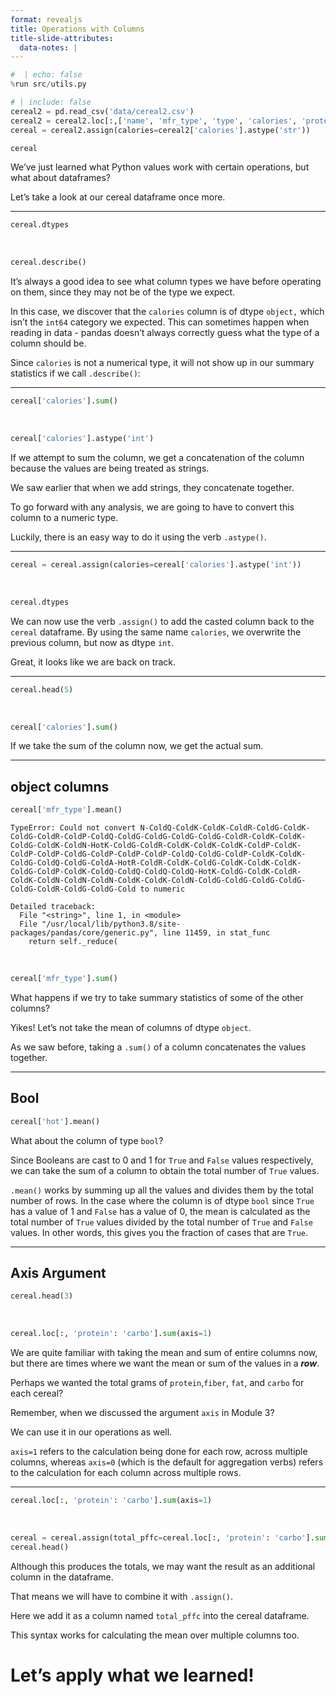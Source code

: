 ```yaml
---
format: revealjs
title: Operations with Columns
title-slide-attributes:
  data-notes: |
---
```


```python
#  | echo: false
%run src/utils.py
```

```python
# | include: false
cereal2 = pd.read_csv('data/cereal2.csv')
cereal2 = cereal2.loc[:,['name', 'mfr_type', 'type', 'calories', 'protein','fiber', 'fat',  'carbo',  'rating' ]].assign(hot=cereal2['type'] == 'Hot').drop(columns='type')
cereal = cereal2.assign(calories=cereal2['calories'].astype('str'))
```

```python
cereal
```


:::{.notes} 
We've just learned what Python values work with certain operations, but what about dataframes?   

Let's take a look at our cereal dataframe once more.
:::

---

```python
cereal.dtypes
```

<br>

```python
cereal.describe()
```


:::{.notes} 
It's always a good idea to see what column types we have before operating on them, since they may not be of the type we expect. 

In this case, we discover that the `calories` column is of dtype `object,` which isn't the `int64` category we expected. This can sometimes happen when reading in data - pandas doesn't always correctly guess what the type of a column should be. 

Since `calories` is not a numerical type, it will not show up in our summary statistics if we call `.describe()`:
:::

---

```python
cereal['calories'].sum()
```

<br>

```python
cereal['calories'].astype('int')
```


:::{.notes} 
If we attempt to sum the column, we get a concatenation of the column because the values are being treated as strings.

We saw earlier that when we add strings, they concatenate together. 

To go forward with any analysis, we are going to have to convert this column to a numeric type.

Luckily, there is an easy way to do it using the verb `.astype()`.
:::

---

```python
cereal = cereal.assign(calories=cereal['calories'].astype('int'))

```

<br>

```python
cereal.dtypes
```


:::{.notes} 
We can now use the verb `.assign()` to add the casted column back to the `cereal` dataframe. By using the same name `calories`, we overwrite the previous column, but now as dtype `int`.

Great, it looks like we are back on track.
:::

---

```python
cereal.head(5)
```

<br>

```python
cereal['calories'].sum()
```


:::{.notes} 
If we take the sum of the column now, we get the actual sum.
:::

---

## object columns

```python 
cereal['mfr_type'].mean()
```

```out
TypeError: Could not convert N-ColdQ-ColdK-ColdK-ColdR-ColdG-ColdK-ColdG-ColdR-ColdP-ColdQ-ColdG-ColdG-ColdG-ColdG-ColdR-ColdK-ColdK-ColdG-ColdK-ColdN-HotK-ColdG-ColdR-ColdK-ColdK-ColdK-ColdP-ColdK-ColdP-ColdP-ColdG-ColdP-ColdP-ColdP-ColdQ-ColdG-ColdP-ColdK-ColdK-ColdG-ColdQ-ColdG-ColdA-HotR-ColdR-ColdK-ColdG-ColdK-ColdK-ColdK-ColdG-ColdP-ColdK-ColdQ-ColdQ-ColdQ-ColdQ-HotK-ColdG-ColdK-ColdR-ColdK-ColdN-ColdN-ColdN-ColdK-ColdK-ColdN-ColdG-ColdG-ColdG-ColdG-ColdG-ColdR-ColdG-ColdG-Cold to numeric

Detailed traceback: 
  File "<string>", line 1, in <module>
  File "/usr/local/lib/python3.8/site-packages/pandas/core/generic.py", line 11459, in stat_func
    return self._reduce(
```

<br>

```python
cereal['mfr_type'].sum()
```


:::{.notes} 
What happens if we try to take summary statistics of some of the other columns?

Yikes! Let's not take the mean of columns of dtype `object`. 

As we saw before, taking a `.sum()` of a column concatenates the values together.
:::

---

## Bool

```python
cereal['hot'].mean()
```


:::{.notes}
What about the column of type `bool`? 

Since Booleans are cast to 0 and 1 for `True` and `False` values respectively, we can take the sum of a column to obtain the total number of `True` values.

`.mean()` works by summing up all the values and divides them by the total number of rows. 
In the case where the column is of dtype `bool` since `True` has a value of 1 and `False` has a value of 0, the mean is calculated as the total number of `True` values divided by the total number of `True` and `False` values. In other words, this gives you the fraction of cases that are `True`.
:::

---

## Axis Argument

```python
cereal.head(3)
```

<br>

```python
cereal.loc[:, 'protein': 'carbo'].sum(axis=1)
```


:::{.notes} 
We are quite familiar with taking the mean and sum of entire columns now, but there are times where we want the mean or sum of the values in a ***row***.  

Perhaps we wanted the total grams of `protein`,`fiber`, `fat`, and `carbo` for each cereal?

Remember, when we discussed the argument `axis` in Module 3? 

We can use it in our operations as well. 

`axis=1`  refers to the calculation being done for each row, across multiple columns, whereas `axis=0` (which is the default for aggregation verbs) refers to the calculation for each column across multiple rows.

:::

---

```python
cereal.loc[:, 'protein': 'carbo'].sum(axis=1)
```

<br>

```python
cereal = cereal.assign(total_pffc=cereal.loc[:, 'protein': 'carbo'].sum(axis=1))
cereal.head()
```


:::{.notes} 
Although this produces the totals, we may want the result as an additional column in the dataframe.

That means we will have to combine it with `.assign()`. 

Here we add it as a column named `total_pffc` into the cereal dataframe. 

This syntax works for calculating the mean over multiple columns too. 
:::



# Let’s apply what we learned!